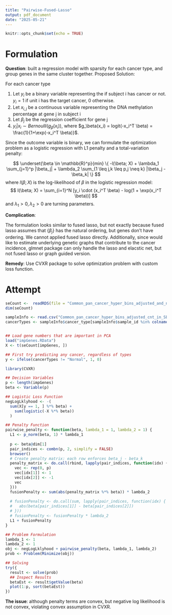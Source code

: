 ```yaml
---
title: "Pairwise-Fused-Lasso"
output: pdf_document
date: "2025-05-21"
---
```


```r
knitr::opts_chunk$set(echo = TRUE)
```

# Formulation

**Question**: built a regression model with sparsity for each cancer type, and group genes in the same cluster together.
Proposed Solution: 

For each cancer type

1. Let $y_i$ be a binary variable representing the if subject i has cancer or not. $y_i = 1$ if unit i has the target cancer, 0 otherwise.
2. Let $x_{i,j}$ be a continuous variable representing the DNA methylation percentage at gene j in subject i
3. Let $\beta_{j}$ be the regression coefficient for gene j
4. $y_i | x_i \sim Bernoulli(g_\beta(x_i))$, where $g_\beta(x_i) = logit(-x_i^T \beta) = \frac{1}{1+\exp(-x_i^T \beta)}$.

Since the outcome variable is binary, we can formulate the optimization problem as a logistic regression with L1 penalty and a total-variation penalty:

$$
\underset{\beta \in \mathbb{R}^p}{min} \{ -l(\beta; X) +  \lambda_1 \sum_{j=1}^p |\beta_j| + \lambda_2 \sum_{1 \leq j,k \leq p,j \neq k} |\beta_j  - \beta_k| \}
$$
where $l(\beta; X)$ is the log-likelihood of $\beta$ in the logistic regression model:
$$
l(\beta; X) = \sum_{i=1}^N [y_i \cdot (x_i^T \beta) - log(1 + \exp(x_i^T \beta))]
$$ 
and $\lambda_1 > 0, \lambda_2 > 0$ are turning parameters.

**Complication**: 

The formulation looks similar to fused lasso, but not exactly because fused lasso assumes that $\{\beta_j\}$ has the natural ordering, but genes don't have ordering. We cannot applied fused lasso directly. Additionally, since would like to estimate underlying genetic graphs that contribute to the cancer incidence, glmnet package can only handle the lasso and elacstic net, but not fused lasso or graph guided version.

**Remedy**:
Use CVXR package to solve optimization problem with custom loss function.


# Attempt

```r
seCount <-  readRDS(file = "Common_pan_cancer_hyper_bins_adjusted_and_normalized_cnt_in_SE.RDS")
dim(seCount)

sampleInfo <- read.csv("Common_pan_cancer_hyper_bins_adjusted_cnt_in_SE_samples_info.csv")
cancerTypes <- sampleInfo$cancer_type[sampleInfo$sample_id %in% colnames(seCount)]


## Load gene numbers that are important in PCA
load("impGenes.RData")
X <- t(seCount[impGenes, ])

## First try predicting any cancer, regardless of types
y <- ifelse(cancerTypes != "Normal", 1, 0)

library(CVXR)

## Decision Variables
p <- length(impGenes)
beta <- Variable(p)

## Logistic Loss Function
negLogLklyhood <- -(
  sum(X[y == 1, ] %*% beta) +
    sum(logistic(-X %*% beta))
  )

## Penalty Function
pairwise_penalty <- function(beta, lambda_1 = 1, lambda_2 = 1) {
  L1 <- p_norm(beta, 1) * lambda_1
  
  p <- beta@dim[1]
  pair_indices <- combn(p, 2, simplify = FALSE)
  browser()
  # Create penalty matrix: each row enforces beta_j - beta_k
  penalty_matrix <- do.call(rbind, lapply(pair_indices, function(idx) {
    vec <- rep(0, p)
    vec[idx[1]] <- 1
    vec[idx[2]] <- -1
    vec
  }))
  fusionPenalty <- sum(abs(penalty_matrix %*% beta)) * lambda_2
  
  # fusionPenalty <- do.call(sum, lapply(pair_indices, function(idx) {
  #   abs(beta[pair_indices[1]] - beta[pair_indices[2]])
  # }))
  # fusionPenalty <- fusionPenalty * lambda_2
  L1 + fusionPenalty
}

## Problem Formulation
lambda_1 <- 1
lambda_2 <- 1
obj <- negLogLklyhood + pairwise_penalty(beta, lambda_1, lambda_2)
prob <- Problem(Minimize(obj))

## Solving
try({
  result <- solve(prob)
  ## Inspect Results
  betaEst <- result$getValue(beta)
  plot(1:p, sort(betaEst))
})
```

**The issue**: although penalty terms are convex, but negative log likelihood is not convex, violating convex assumption in CVXR.

